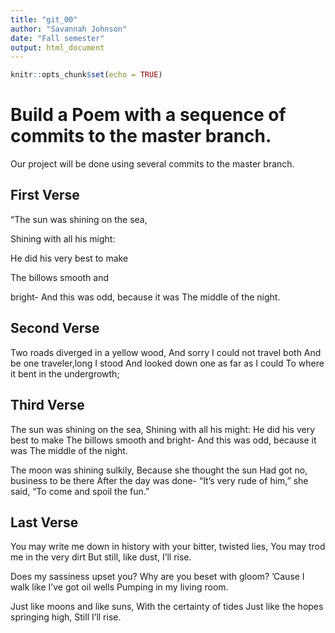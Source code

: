 ```yaml
---
title: "git_00"
author: "Savannah Johnson"
date: "Fall semester"
output: html_document
---
```


```r
knitr::opts_chunk$set(echo = TRUE)
```
# Build a Poem with a sequence of commits to the master branch.
Our project will be done using several commits to the master branch.
<!-- Do not modify or change any text in "!--" bracketed areas such as this --- these are instructions to
you, if you change any of this the git program will notice it and compromise your git merging strategy !-->

## First Verse 
<!--Put the first five lines of a poem by Lewis Carrol in this section!-->
"The sun was shining on the sea,

Shining with all his might:

He did his very best to make 

The billows smooth and

bright- And this was odd, because it was The middle of the night.

## Second Verse
<!--Put the first five lines of a poem by Robert Frost here!-->
Two roads diverged in a yellow wood,
And sorry I could not travel both
And be one traveler,long I stood
And looked down one as far as I could
To where it bent in the undergrowth;



## Third Verse
<!--Put the first two verses of The Walrus and the Carpenter here!-->
The sun was shining on the sea,
Shining with all his might:
He did his very best to make
The billows smooth and bright-
And this was odd, because it was
The middle of the night.

The moon was shining sulkily,
Because she thought the sun
Had got no, business to be there
After the day was done-
"It's very rude of him," she said,
"To come and spoil the fun."

## Last Verse
<!--Put a short poem of your choice 8-20 lines,here!-->
You may write me down in history
with your bitter, twisted lies,
You may trod me in the very dirt
But still, like dust, I'll rise.

Does my sassiness upset you?
Why are you beset with gloom?
'Cause I walk like I've got oil wells
Pumping in my living room.

Just like moons and like suns, 
With the certainty of tides
Just like the hopes springing high,
Still I'll rise.
